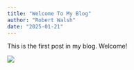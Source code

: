 ```yaml
---
title: "Welcome To My Blog"
author: "Robert Walsh"
date: "2025-01-21"
---
```


This is the first post in my blog. Welcome!

![](thumbnail.jpg)
